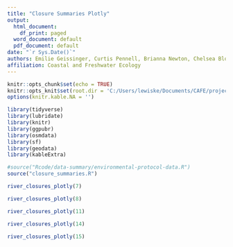 ```yaml
---
title: "Closure Summaries Plotly"
output:
  html_document: 
    df_print: paged
  word_document: default
  pdf_document: default
date: "`r Sys.Date()`"
authors: Emilie Geissinger, Curtis Pennell, Brianna Newton, Chelsea Bloom, and Keith Lewis
affiliation: Coastal and Freshwater Ecology
---
```


```r
knitr::opts_chunk$set(echo = TRUE)
knitr::opts_knit$set(root.dir = 'C:/Users/lewiske/Documents/CAFE/projects/temperature/river_closures')
options(knitr.kable.NA = '')

library(tidyverse)
library(lubridate)
library(knitr)
library(ggpubr)
library(osmdata)
library(sf)
library(geodata)
library(kableExtra)
```


```r
#source("Rcode/data-summary/environmental-protocol-data.R")
source("closure_summaries.R")

```

```r

river_closures_plotly(7)

river_closures_plotly(8)

river_closures_plotly(11)

river_closures_plotly(14)

river_closures_plotly(15)
```

